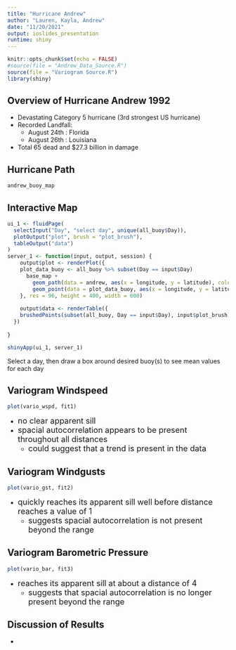 ```yaml
---
title: "Hurricane Andrew"
author: "Lauren, Kayla, Andrew"
date: "11/20/2021"
output: ioslides_presentation
runtime: shiny
---
```


```r
knitr::opts_chunk$set(echo = FALSE)
#source(file = "Andrew_Data_Source.R")
source(file = "Variogram Source.R")
library(shiny)
```

## Overview of Hurricane Andrew 1992

- Devastating Category 5 hurricane (3rd strongest US hurricane)  
- Recorded Landfall:     
  - August 24th : Florida  
  - August 26th : Louisiana  
- Total 65 dead and $27.3 billion in damage  


## Hurricane Path

```r
andrew_buoy_map
```

## Interactive Map 

```r
ui_1 <- fluidPage(
  selectInput("Day", "select day", unique(all_buoy$Day)), 
  plotOutput("plot", brush = "plot_brush"),
  tableOutput("data")
)
server_1 <- function(input, output, session) {
    output$plot <- renderPlot({
    plot_data_buoy <- all_buoy %>% subset(Day == input$Day)
      base_map + 
        geom_path(data = andrew, aes(x = longitude, y = latitude), color = "blue", size = 1) + 
        geom_point(data = plot_data_buoy, aes(x = longitude, y = latitude))
    }, res = 96, height = 400, width = 600)
    
    output$data <- renderTable({
    brushedPoints(subset(all_buoy, Day == input$Day), input$plot_brush)
  })
      
}

shinyApp(ui_1, server_1)
```

Select a day, then draw a box around desired buoy(s) to see mean values for each day  

## Variogram Windspeed

```r
plot(vario_wspd, fit1)
```

- <font size = "4"> no clear apparent sill </font> 
- <font size = "4"> spacial autocorrelation appears to be present throughout all distances  </font>
  - <font size = "4"> could suggest that a trend is present in the data </font>

## Variogram Windgusts

```r
plot(vario_gst, fit2)
```

- <font size = "4"> quickly reaches its apparent sill well before distance reaches a value of 1 </font>  
  - <font size = "4"> suggests spacial autocorrelation is not present beyond the range </font>

## Variogram Barometric Pressure

```r
plot(vario_bar, fit3)
```

- <font size = "4"> reaches its apparent sill at about a distance of 4 </font>
  - <font size = "4"> suggests that spacial autocorrelation is no longer present beyond the range </font>
  
## Discussion of Results

- 
